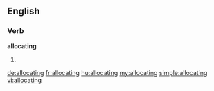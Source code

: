==English==

===Verb===
'''allocating'''

# {{present participle of|[[allocate]]}}

[[de:allocating]]
[[fr:allocating]]
[[hu:allocating]]
[[my:allocating]]
[[simple:allocating]]
[[vi:allocating]]